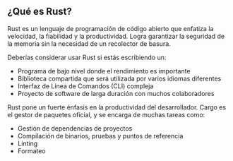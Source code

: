## ¿Qué es Rust?

Rust es un lenguaje de programación de código abierto que enfatiza la velocidad, la fiabilidad y la productividad.
Logra garantizar la seguridad de la memoria sin la necesidad de un recolector de basura.

Deberías considerar usar Rust si estás escribiendo un:
- Programa de bajo nivel donde el rendimiento es importante
- Biblioteca compartida que será utilizada por varios idiomas diferentes
- Interfaz de Línea de Comandos (CLI) compleja
- Proyecto de software de larga duración con muchos colaboradores

Rust pone un fuerte énfasis en la productividad del desarrollador.
Cargo es el gestor de paquetes oficial,
y se encarga de muchas tareas como:
- Gestión de dependencias de proyectos
- Compilación de binarios, pruebas y puntos de referencia
- Linting
- Formateo

